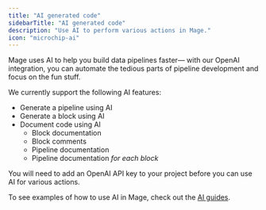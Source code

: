 ```yaml
---
title: "AI generated code"
sidebarTitle: "AI generated code"
description: "Use AI to perform various actions in Mage."
icon: "microchip-ai"
---
```


Mage uses AI to help you build data pipelines faster— with our OpenAI integration, you can automate the tedious parts of pipeline development and focus on the fun stuff.

We currently support the following AI features:

- Generate a pipeline using AI
- Generate a block using AI
- Document code using AI
  - Block documentation
  - Block comments
  - Pipeline documentation
  - Pipeline documentation _for each block_

<Note>You will need to add an OpenAI API key to your project before you can use AI for various actions.</Note>

To see examples of how to use AI in Mage, check out the [AI guides](/guides/ai/overview).
